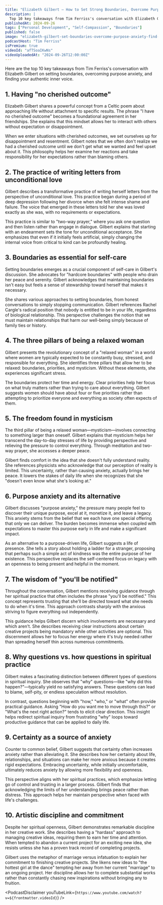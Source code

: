 ```yaml
---
title: "Elizabeth Gilbert — How to Set Strong Boundaries, Overcome Purpose Anxiety, & Find Your Inner Voice"
description: |
  Top 10 key takeaways from Tim Ferriss's conversation with Elizabeth Gilbert on setting boundaries, overcoming purpose anxiety, and finding your authentic inner voice.
publishedAt: 2024-09-26
tags: ["Personal Development", "Self-Compassion", "Boundaries"]
published: false
image: "elizabeth-gilbert-set-boundaries-overcome-purpose-anxiety-find-inner-voice.jpg"
podcastHost: "Tim Ferriss"
isPremium: true
videoId: "afTSoaIKwNs"
videoUploadedAt: "2024-09-26T12:00:00Z"
---
```



<PodcastSummaryPageLayout frontmatter={frontmatter}>

Here are the top 10 key takeaways from Tim Ferriss's conversation with Elizabeth Gilbert on setting boundaries, overcoming purpose anxiety, and finding your authentic inner voice.

## 1. Having "no cherished outcome"

Elizabeth Gilbert shares a powerful concept from a Celtic poem about approaching life without attachment to specific results. The phrase "I have no cherished outcome" becomes a foundational agreement in her friendships. She explains that this mindset allows her to interact with others without expectation or disappointment.

When we enter situations with cherished outcomes, we set ourselves up for disappointment and resentment. Gilbert notes that we often don't realize we had a cherished outcome until we don't get what we wanted and feel upset about it. This philosophy helps her examine her reactions and take responsibility for her expectations rather than blaming others.

## 2. The practice of writing letters from unconditional love

Gilbert describes a transformative practice of writing herself letters from the perspective of unconditional love. This practice began during a period of deep depression following her divorce when she felt intense shame and failure. The voice that emerged in these letters told her she was loved exactly as she was, with no requirements or expectations.

This practice is similar to "two-way prayer," where you ask one question and then listen rather than engage in dialogue. Gilbert explains that starting with an endearment sets the tone for unconditional acceptance. She emphasizes that even if it initially feels artificial, simply changing the internal voice from critical to kind can be profoundly healing.

## 3. Boundaries as essential for self-care

Setting boundaries emerges as a crucial component of self-care in Gilbert's discussion. She advocates for "hardcore boundaries" with people who drain her peace and serenity. Gilbert acknowledges that maintaining boundaries isn't easy but feels a sense of stewardship toward herself that makes it necessary.

She shares various approaches to setting boundaries, from honest conversations to simply stopping communication. Gilbert references Rachel Cargle's radical position that nobody is entitled to be in your life, regardless of biological relationship. This perspective challenges the notion that we must maintain relationships that harm our well-being simply because of family ties or history.

## 4. The three pillars of being a relaxed woman

Gilbert presents the revolutionary concept of a "relaxed woman" in a world where women are typically expected to be constantly busy, stressed, and responsible for everything. She identifies three pillars that allow her to be relaxed: boundaries, priorities, and mysticism. Without these elements, she experiences significant stress.

The boundaries protect her time and energy. Clear priorities help her focus on what truly matters rather than trying to care about everything. Gilbert suggests women should have about four or five priorities rather than attempting to prioritize everyone and everything as society often expects of them.

## 5. The freedom found in mysticism

The third pillar of being a relaxed woman—mysticism—involves connecting to something larger than oneself. Gilbert explains that mysticism helps her transcend the day-to-day stresses of life by providing perspective and relieving the pressure to control everything. Through meditation and two-way prayer, she accesses a deeper peace.

Gilbert finds comfort in the idea that she doesn't fully understand reality. She references physicists who acknowledge that our perception of reality is limited. This uncertainty, rather than causing anxiety, actually brings her peace. It lowers the stakes of daily life when she recognizes that she "doesn't even know what she's looking at."

## 6. Purpose anxiety and its alternative

Gilbert discusses "purpose anxiety," the pressure many people feel to discover their unique purpose, excel at it, monetize it, and leave a legacy. This anxiety stems from the belief that we each have one special offering that only we can deliver. The burden becomes immense when coupled with expectations to master this purpose early in life and make a significant impact.

As an alternative to a purpose-driven life, Gilbert suggests a life of presence. She tells a story about holding a ladder for a stranger, proposing that perhaps such a simple act of kindness was the entire purpose of her existence. This perspective replaces the self-centered focus on legacy with an openness to being present and helpful in the moment.

## 7. The wisdom of "you'll be notified"

Throughout the conversation, Gilbert mentions receiving guidance through her spiritual practice that often includes the phrase "you'll be notified." This concept represents trusting that she'll be directed toward what she needs to do when it's time. This approach contrasts sharply with the anxious striving to figure everything out independently.

This guidance helps Gilbert discern which involvements are necessary and which aren't. She describes receiving clear instructions about certain creative projects being mandatory while other activities are optional. This discernment allows her to focus her energy where it's truly needed rather than spreading herself thin across numerous commitments.

## 8. Why questions vs. how questions in spiritual practice

Gilbert makes a fascinating distinction between different types of questions in spiritual inquiry. She observes that "why" questions—like "why did this happen?"—typically yield no satisfying answers. These questions can lead to blame, self-pity, or endless speculation without resolution.

In contrast, questions beginning with "how," "who," or "what" often provide practical guidance. Asking "How do you want me to move through this?" or "What's the next right action?" tends to elicit clear direction. This insight helps redirect spiritual inquiry from frustrating "why" loops toward productive guidance that can be applied to daily life.

## 9. Certainty as a source of anxiety

Counter to common belief, Gilbert suggests that certainty often increases anxiety rather than alleviating it. She describes how her certainty about life, relationships, and situations can make her more anxious because it creates rigid expectations. Embracing uncertainty, while initially uncomfortable, ultimately reduces anxiety by allowing more flexibility and openness.

This perspective aligns with her spiritual practices, which emphasize letting go of control and trusting in a larger process. Gilbert finds that acknowledging the limits of her understanding brings peace rather than distress. This approach helps her maintain perspective when faced with life's challenges.

## 10. Artistic discipline and commitment

Despite her spiritual openness, Gilbert demonstrates remarkable discipline in her creative work. She describes having a "hardass" approach to managing creative ideas, requiring them to earn her time and attention. When tempted to abandon a current project for an exciting new idea, she resists unless she has a proven track record of completing projects.

Gilbert uses the metaphor of marriage versus infatuation to explain her commitment to finishing creative projects. She likens new ideas to "the hottest girl at the dance" tempting her away from her current "marriage" to an ongoing project. Her discipline allows her to complete substantial works rather than constantly chasing new inspirations without bringing any to fruition.

<PodcastDisclaimer
  youTubeLink={`https://www.youtube.com/watch?v=${frontmatter.videoId}`}
/>

</PodcastSummaryPageLayout>

